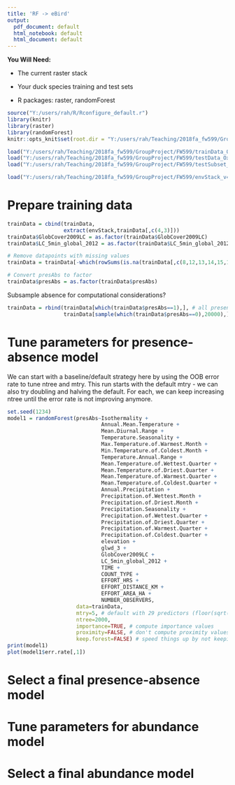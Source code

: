 ```yaml
---
title: 'RF -> eBird'
output:
  pdf_document: default
  html_notebook: default
  html_document: default
---
```


**You Will Need:**

* The current raster stack

* Your duck species training and test sets

* R packages: raster, randomForest

```r
source("Y:/users/rah/R/Rconfigure_default.r")
library(knitr)
library(raster)
library(randomForest)
knitr::opts_knit$set(root.dir = "Y:/users/rah/Teaching/2018fa_fw599/GroupProject/FW599")
```

```r
load("Y:/users/rah/Teaching/2018fa_fw599/GroupProject/FW599/trainData_Oxyura_jamaicensis.RData") # trainData
load("Y:/users/rah/Teaching/2018fa_fw599/GroupProject/FW599/testData_Oxyura_jamaicensis.RData") # testData
load("Y:/users/rah/Teaching/2018fa_fw599/GroupProject/FW599/testSubset_Oxyura_jamaicensis.RData") # testSubset
```

```r
load("Y:/users/rah/Teaching/2018fa_fw599/GroupProject/FW599/envStack_v4.RData") # envStack
```

# Prepare training data

```r
trainData = cbind(trainData,
                  extract(envStack,trainData[,c(4,3)]))
trainData$GlobCover2009LC = as.factor(trainData$GlobCover2009LC)
trainData$LC_5min_global_2012 = as.factor(trainData$LC_5min_global_2012)

# Remove datapoints with missing values
trainData = trainData[-which(rowSums(is.na(trainData[,c(8,12,13,14,15,17,23:45)]))>0),]

# Convert presAbs to factor
trainData$presAbs = as.factor(trainData$presAbs)
```

Subsample absence for computational considerations?
```r
trainData = rbind(trainData[which(trainData$presAbs==1),], # all presences
                  trainData[sample(which(trainData$presAbs==0),20000),]) # 20000 absences
```

# Tune parameters for presence-absence model
We can start with a baseline/default strategy here by using the OOB error rate to tune ntree and mtry. This run starts with the default mtry - we can also try doubling and halving the default. For each, we can keep increasing ntree until the error rate is not improving anymore. 
```r
set.seed(1234) 
model1 = randomForest(presAbs~Isothermality + 
                              Annual.Mean.Temperature + 
                              Mean.Diurnal.Range + 
                              Temperature.Seasonality + 
                              Max.Temperature.of.Warmest.Month + 
                              Min.Temperature.of.Coldest.Month + 
                              Temperature.Annual.Range + 
                              Mean.Temperature.of.Wettest.Quarter + 
                              Mean.Temperature.of.Driest.Quarter + 
                              Mean.Temperature.of.Warmest.Quarter + 
                              Mean.Temperature.of.Coldest.Quarter + 
                              Annual.Precipitation + 
                              Precipitation.of.Wettest.Month + 
                              Precipitation.of.Driest.Month + 
                              Precipitation.Seasonality + 
                              Precipitation.of.Wettest.Quarter + 
                              Precipitation.of.Driest.Quarter + 
                              Precipitation.of.Warmest.Quarter + 
                              Precipitation.of.Coldest.Quarter + 
                              elevation + 
                              glwd_3 + 
                              GlobCover2009LC + 
                              LC_5min_global_2012 + 
                              TIME + 
                              COUNT_TYPE + 
                              EFFORT_HRS + 
                              EFFORT_DISTANCE_KM + 
                              EFFORT_AREA_HA + 
                              NUMBER_OBSERVERS,
                      data=trainData,
                      mtry=5, # default with 29 predictors (floor(sqrt(29)))
                      ntree=2000,
                      importance=TRUE, # compute importance values
                      proximity=FALSE, # don't compute proximity values
                      keep.forest=FALSE) # speed things up by not keeping the trees - we can regrow later for the final model
print(model1)
plot(model1$err.rate[,1])
```

# Select a final presence-absence model

# Tune parameters for abundance model

# Select a final abundance model

